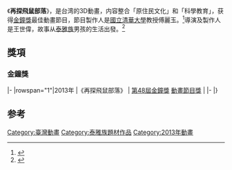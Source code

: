 {{expand|time=2017-02-14T05:03:10+00:00}}
《'''再探飛鼠部落'''》，是台湾的3D動畫，内容整合「原住民文化」和「科學教育」，获得[[金鐘獎|金鐘獎]]最佳動畫節目，節目製作人是[[國立清華大學|國立清華大學]]教授傅麗玉。<ref>{{cite news|language =zh-tw|url =https://anntw.com/articles/20131111-60MN|title =國科會輔助科普 三節目敲響金鐘|publisher =台灣醒報 Awakening News Networks|date =2013-11-11|accessdate =2017-02-14|archive-date =2017-02-15|archive-url =https://web.archive.org/web/20170215020211/https://anntw.com/articles/20131111-60MN|dead-url =no}}</ref>導演及製作人是王世偉，故事从[[泰雅族|泰雅族]]男孩的生活出發。<ref>{{cite news|language =zh-tw|url =http://www.nownews.com/n/2014/12/05/1533838|title =市場快訊／靖天電視邀您共同走進「水生相」動畫世界|publisher =NOWnews 今日新聞|date =2014.12.05 / 14:59|accessdate =2017-02-14|archive-date =2017-02-14|archive-url =https://web.archive.org/web/20170214182443/http://www.nownews.com/n/2014/12/05/1533838|dead-url =no}}</ref>
== 獎項 ==
===金鐘獎===
{{awards table}}
|-
|rowspan="1"|2013年
|《再探飛鼠部落》
| [[第48屆金鐘獎|第48屆金鐘獎]] [[金鐘獎動畫節目獎得獎列表|動畫節目獎]]
| {{won}}
|-
|}
{{金鐘獎動畫節目獎}}

==参考==
{{reflist}}

[[Category:臺灣動畫|Category:臺灣動畫]]
[[Category:泰雅族題材作品|Category:泰雅族題材作品]]
[[Category:2013年動畫|Category:2013年動畫]]